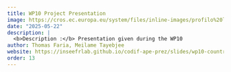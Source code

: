 ```yaml
---
title: WP10 Project Presentation
image: https://cros.ec.europa.eu/system/files/inline-images/profilo%20linkedin.png
date: "2025-05-22"
description: |
  <b>Description :</b> Presentation given during the WP10
author: Thomas Faria, Meilame Tayebjee
website: https://inseefrlab.github.io/codif-ape-prez/slides/wp10-country-project/index.html
order: 13
---
```

